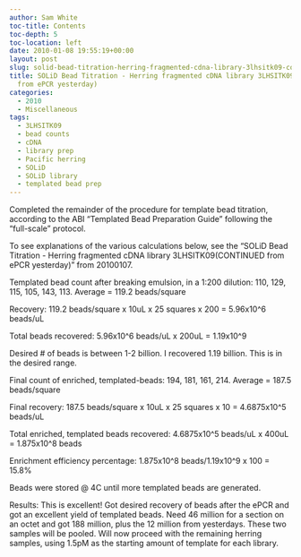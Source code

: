 ```yaml
---
author: Sam White
toc-title: Contents
toc-depth: 5
toc-location: left
date: 2010-01-08 19:55:19+00:00
layout: post
slug: solid-bead-titration-herring-fragmented-cdna-library-3lhsitk09-continued-from-epcr-yesterday
title: SOLiD Bead Titration - Herring fragmented cDNA library 3LHSITK09 (CONTINUED
  from ePCR yesterday)
categories:
  - 2010
  - Miscellaneous
tags:
  - 3LHSITK09
  - bead counts
  - cDNA
  - library prep
  - Pacific herring
  - SOLiD
  - SOLiD library
  - templated bead prep
---
```


Completed the remainder of the procedure for template bead titration, according to the ABI "Templated Bead Preparation Guide" following the "full-scale" protocol.

To see explanations of the various calculations below, see the "SOLiD Bead Titration - Herring fragmented cDNA library 3LHSITK09(CONTINUED from ePCR yesterday)" from 20100107.

Templated bead count after breaking emulsion, in a 1:200 dilution: 110, 129, 115, 105, 143, 113. Average = 119.2 beads/square

Recovery: 119.2 beads/square x 10uL x 25 squares x 200 = 5.96x10^6 beads/uL

Total beads recovered: 5.96x10^6 beads/uL x 200uL = 1.19x10^9

Desired # of beads is between 1-2 billion. I recovered 1.19 billion. This is in the desired range.

Final count of enriched, templated-beads: 194, 181, 161, 214. Average = 187.5 beads/square

Final recovery: 187.5 beads/square x 10uL x 25 squares x 10 = 4.6875x10^5 beads/uL

Total enriched, templated beads recovered: 4.6875x10^5 beads/uL x 400uL = 1.875x10^8 beads

Enrichment efficiency percentage: 1.875x10^8 beads/1.19x10^9 x 100 = 15.8%

Beads were stored @ 4C until more templated beads are generated.

Results: This is excellent! Got desired recovery of beads after the ePCR and got an excellent yield of templated beads. Need 46 million for a section on an octet and got 188 million, plus the 12 million from yesterdays. These two samples will be pooled. Will now proceed with the remaining herring samples, using 1.5pM as the starting amount of template for each library.
